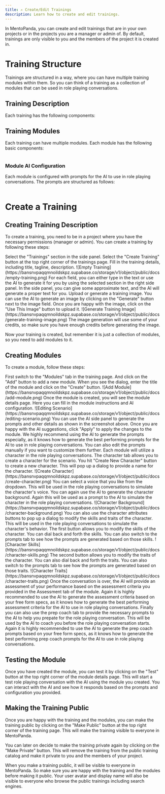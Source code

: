 ```yaml
---
title: ✍️ Create/Edit Trainings
description: Learn how to create and edit trainings.
---
```


In MentoPanda, you can create and edit trainings that are in your own projects or in the projects you are a manager or admin of. By default, trainings are only visible to you and the members of the project it is created in.

# Training Structure

Trainings are structured in a way, where you can have multiple training modules within them. So you can think of a training as a collection of modules that can be used in role playing conversations.

## Training Description

Each training has the following components:

<Table
  columns={["Feature", "Description"]}
  rows={[
    ["Title", "The name of the training"],
    ["Tagline", "A catchy phrase that describes the training"],
    ["Description", "A detailed description of what the training is about"],
    ["Training Image", "An image you can upload or generate with AI that represents the training"],
    ["Preview Video", "An optional video that gives an overview of the training. Currently, you need to create the video (if you wish) outside of this platform, upload to your Youtube account and then paste the link here"]
  ]}
/>

## Training Modules

Each training can have multiple modules. Each module has the following basic components:

<Table
  columns={["Feature", "Description"]}
  rows={[
    ["Title", "The name of the module"],
    ["Instructions", "A set of instructions that guide the user on how to use the module"]
  ]}
/>

### Module AI Configuration

Each module is configured with prompts for the AI to use in role playing conversations. The prompts are structured as follows:

<Table
  columns={["Feature", "Description"]}
  rows={[
    ["Scenario", "The scenario that the AI will use in the role playing conversation"],
    ["Character", "The character that the AI will play in the role playing conversation"],
    ["Assessment", "The assessment criteria that the AI will use to evaluate the user's performance in the role playing conversation"],
    ["Prep Coach", "The AI prompt (instructions) that will be used to coach the user before the role playing conversation starts"]
  ]}
/>

# Create a Training

## Creating Training Description
To create a training, you need to be in a project where you have the necessary permissions (manager or admin). You can create a training by following these steps:

<Steps>
<Step>
Select the "Trainings" section in the side panel.
</Step>
<Step>
Select the "Create Training" button at the top right corner of the trainings page.
</Step>
<Step>
Fill in the training details, including title, tagline, description.
![Empty Training](https://bansnvpaqqmnoildskpz.supabase.co/storage/v1/object/public/docs/empty-training.png)
For each field, you can either type in the text or use the AI to generate it for you by using the selected section in the right side panel. In the side panel, you can give some approximate text, and the AI will generate a proper text for you.
</Step>
<Step>
Upload or generate a training image. You can use the AI to generate an image by clicking on the "Generate" button next to the image field. Once you are happy with the image, click on the "Use This Image" button to upload it.
![Generate Training Image](https://bansnvpaqqmnoildskpz.supabase.co/storage/v1/object/public/docs/generate-training-image.png)
<Callout type="warning">
The image generation will use some of your credits, so make sure you have enough credits before generating the image.
</Callout>
</Step>
</Steps>

Now your training is created, but remember it is just a collection of modules, so you need to add modules to it.

## Creating Modules
To create a module, follow these steps:

<Steps>
<Step>
First switch to the "Modules" tab in the training page. And click on the "Add" button to add a new module. When you see the dialog, enter the title of the module and click on the "Create" button.
![Add Module](https://bansnvpaqqmnoildskpz.supabase.co/storage/v1/object/public/docs/add-module.png)
</Step>
<Step>
Once the module is created, you will see the module details page. Here you can fill in the module instructions and AI configuration.
![Editing Scenario](https://bansnvpaqqmnoildskpz.supabase.co/storage/v1/object/public/docs/editing-scenario.png)
You can use the AI side panel to generate the prompts and other details as shown in the screenshot above. Once you are happy with the AI suggestions, click "Apply" to apply the changes to the module.
<Callout type="info">
We highly recommend using the AI to generate the prompts especially, as it knows how to generate the best performing prompts for the AI to use in role playing conversations. You can also edit the prompts manually if you want to customize them further.
</Callout>
</Step>
<Step>
Each module will utilize a character in the role playing conversations. The character tab allows you to create a character for the scenario. You hit "Create New Character" button to create a new character. This will pop up a dialog to provide a name for the character.
![Create Character](https://bansnvpaqqmnoildskpz.supabase.co/storage/v1/object/public/docs/create-character.png)
You can select a voice that you like from the dropdown. This will be used in the role playing conversations to simulate the character's voice.
</Step>
<Step>
You can again use the AI to generate the character background. Again this will be used as a prompt to the AI to simulate the character in the role playing conversations.
![Character Background](https://bansnvpaqqmnoildskpz.supabase.co/storage/v1/object/public/docs/character-background.png)
</Step>
<Step>
You can also use the character attributes buttons to pop up a dialog to modify the skills and traits of the character. This will be used in the role playing conversations to simulate the character's behavior.
The first button allows you to modify the skills of the character. You can dial back and forth the skills. You can also switch to the prompts tab to see how the prompts are generated based on those skills.
![Character Skills](https://bansnvpaqqmnoildskpz.supabase.co/storage/v1/object/public/docs/character-skills.png)
The second button allows you to modify the traits of the character. You can also dial back and forth the traits. You can also switch to the prompts tab to see how the prompts are generated based on those traits.
![Character Traits](https://bansnvpaqqmnoildskpz.supabase.co/storage/v1/object/public/docs/character-traits.png)
</Step>
<Step>
Once the conversation is over, the AI will provide an assessment of your performance based on the assessment criteria you provided in the Assessment tab of the module. 
<Callout type="info">
Again it is highly recommended to use the AI to generate the assessment criteria based on your free form specs, as it knows how to generate the best performing assessment criteria for the AI to use in role playing conversations.
</Callout>
</Step>
<Step>
Finally you can also use the prep coach tab to provide the necessary prompts to the AI to help you prepate for the role playing conversation. This will be used by the AI to coach you before the role playing conversation starts.
<Callout type="info">
Again it is highly recommended to use the AI to generate the prep coach prompts based on your free form specs, as it knows how to generate the best performing prep coach prompts for the AI to use in role playing conversations.
</Callout>
</Step>
</Steps>

## Testing the Module 
Once you have created the module, you can test it by clicking on the "Test" button at the top right corner of the module details page. This will start a test role playing conversation with the AI using the module you created. You can interact with the AI and see how it responds based on the prompts and configuration you provided.

## Making the Training Public
Once you are happy with the training and the modules, you can make the training public by clicking on the "Make Public" button at the top right corner of the training page. This will make the training visible to everyone in MentoPanda. 

You can later on decide to make the training private again by clicking on the "Make Private" button. This will remove the training from the public training catalog and make it private to you and the members of your project.

<Callout type="warning">
When you make a training public, it will be visible to everyone in MentoPanda. So make sure you are happy with the training and the modules before making it public. Your user avatar and display name will also be visible to everyone who browse the public trainings including search engines.
</Callout>
